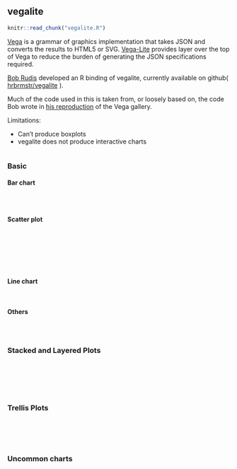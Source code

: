 ## vegalite {.tabset}
```r
knitr::read_chunk("vegalite.R")
```

[Vega](http://vega.github.io/vega/) is a grammar of graphics implementation that takes JSON and converts the results to HTML5 or SVG. [Vega-Lite](https://vega.github.io/vega-lite/) provides layer over the top of Vega to reduce the burden of generating the JSON specifications required.

[Bob Rudis](http://rud.is/) developed an R binding of vegalite, currently available on github( [hrbrmstr/vegalite](https://github.com/hrbrmstr/vegalite) ). 

Much of the code used in this is taken from, or loosely based on, the code Bob wrote in [his reproduction](http://rud.is/projects/vegalite01.html) of the Vega gallery.

Limitations:

 - Can't produce boxplots
 - vegalite does not produce interactive charts

```r
```

### Basic

#### Bar chart
```r
```

```r
```

```r
```

#### Scatter plot
```r
```

```r
```

```r
```

```r
```

```r
```

```r
```

```r
```

#### Line chart

```r
```

```r
```

#### Others
```r
```

```r
```

```r
```

### Stacked and Layered Plots 
```r
```

```r
```

```r
```

```r
```

```r
```

```r
```

### Trellis Plots 
```r
```

```r
```

```r
```

```r
```

```r
```

### Uncommon charts
```r
```

```r
```

```r
```

```r
```

```r
```
